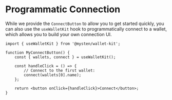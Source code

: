 # Programmatic Connection

While we provide the `ConnectButton` to allow you to get started quickly, you can also use the
`useWalletKit` hook to programmatically connect to a wallet, which allows you to build your own
connection UI.

```tsx
import { useWalletKit } from '@mysten/wallet-kit';

function MyConnectButton() {
	const { wallets, connect } = useWalletKit();

	const handleClick = () => {
		// Connect to the first wallet:
		connect(wallets[0].name);
	};

	return <button onClick={handleClick}>Connect</button>;
}
```

